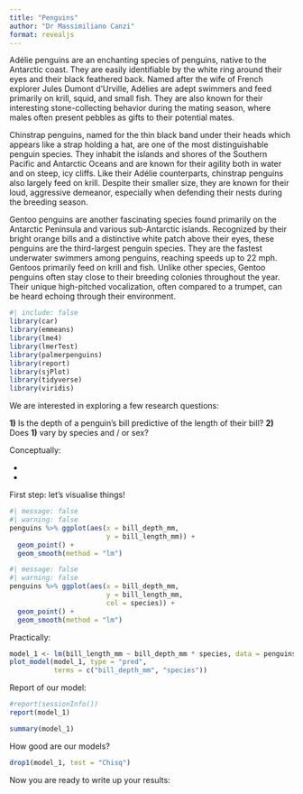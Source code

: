 ```yaml
---
title: "Penguins"
author: "Dr Massimiliano Canzi"
format: revealjs
---
```


Adélie penguins are an enchanting species of penguins, native to the Antarctic coast. They are easily identifiable by the white ring around their eyes and their black feathered back. Named after the wife of French explorer Jules Dumont d'Urville, Adélies are adept swimmers and feed primarily on krill, squid, and small fish. They are also known for their interesting stone-collecting behavior during the mating season, where males often present pebbles as gifts to their potential mates.

Chinstrap penguins, named for the thin black band under their heads which appears like a strap holding a hat, are one of the most distinguishable penguin species. They inhabit the islands and shores of the Southern Pacific and Antarctic Oceans and are known for their agility both in water and on steep, icy cliffs. Like their Adélie counterparts, chinstrap penguins also largely feed on krill. Despite their smaller size, they are known for their loud, aggressive demeanor, especially when defending their nests during the breeding season.

Gentoo penguins are another fascinating species found primarily on the Antarctic Peninsula and various sub-Antarctic islands. Recognized by their bright orange bills and a distinctive white patch above their eyes, these penguins are the third-largest penguin species. They are the fastest underwater swimmers among penguins, reaching speeds up to 22 mph. Gentoos primarily feed on krill and fish. Unlike other species, Gentoo penguins often stay close to their breeding colonies throughout the year. Their unique high-pitched vocalization, often compared to a trumpet, can be heard echoing through their environment.


```r
#| include: false
library(car)
library(emmeans)
library(lme4)
library(lmerTest)
library(palmerpenguins)
library(report)
library(sjPlot)
library(tidyverse)
library(viridis)
```

We are interested in exploring a few research questions: 

__1)__ Is the depth of a penguin's bill predictive of the length of their bill? 
__2)__ Does __1)__ vary by species and / or sex? 

Conceptually: 

- 
-

First step: let's visualise things! 

```r
#| message: false
#| warning: false
penguins %>% ggplot(aes(x = bill_depth_mm, 
                        y = bill_length_mm)) + 
  geom_point() + 
  geom_smooth(method = "lm")
```

```r
#| message: false
#| warning: false
penguins %>% ggplot(aes(x = bill_depth_mm, 
                        y = bill_length_mm, 
                        col = species)) + 
  geom_point() + 
  geom_smooth(method = "lm")
```

Practically: 

```r
model_1 <- lm(bill_length_mm ~ bill_depth_mm * species, data = penguins)
plot_model(model_1, type = "pred", 
           terms = c("bill_depth_mm", "species"))
```

Report of our model: 

```r
#report(sessionInfo())
report(model_1)
```

```r
summary(model_1)
```

How good are our models?

```r
drop1(model_1, test = "Chisq")
```

Now you are ready to write up your results: 


